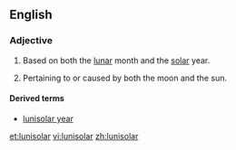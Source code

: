 ==English==
===Adjective===
{{en-adj|-}}

# {{context|of a calendar}} Based on both the [[lunar]] month and the [[solar]] year.
# Pertaining to or caused by both the moon and the sun.

====Derived terms====
* [[lunisolar year]]

[[et:lunisolar]]
[[vi:lunisolar]]
[[zh:lunisolar]]